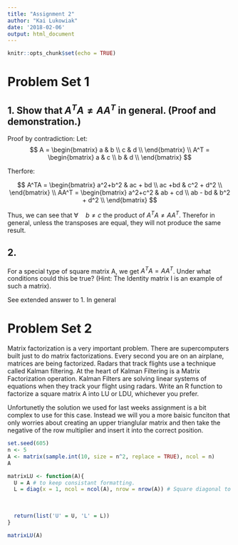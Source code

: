 ```yaml
---
title: "Assignment 2"
author: "Kai Lukowiak"
date: '2018-02-06'
output: html_document
---
```


```r
knitr::opts_chunk$set(echo = TRUE)
```


# Problem Set 1
## 1. Show that $A^T A \neq AA^T$ in general. (Proof and demonstration.)

Proof by contradiction:
Let:
$$
A =
\begin{bmatrix}
    a & b \\
    c & d \\
\end{bmatrix}
\\
A^T = 
\begin{bmatrix}
    a & c \\
    b & d \\
\end{bmatrix}
$$

Therfore:

$$
A^TA = 
\begin{bmatrix}
    a^2+b^2 & ac + bd \\
    ac +bd & c^2 + d^2 \\
\end{bmatrix}
\\
AA^T = 
\begin{bmatrix}
    a^2+c^2 & ab + cd \\
    ab - bd & b^2 + d^2 \\
\end{bmatrix}
$$

Thus, we can see that $\forall\quad b \neq c$ the product of $A^TA \neq AA^T$. Therefor in general, unless the transposes are equal, they will not produce the same result. 


## 2. 
For a special type of square matrix A, we get $A^T A = AA^T$. Under what conditions could this be true? (Hint: The Identity matrix I is an example of such a matrix).

See extended answer to 1. In general 

# Problem Set 2
Matrix factorization is a very important problem. There are supercomputers built just to do matrix factorizations. Every second you are on an airplane, matrices are being factorized. Radars that track flights use a technique called Kalman filtering. At the heart of Kalman Filtering is a Matrix Factorization operation. Kalman Filters are solving linear systems of equations when they track your flight using radars. Write an R function to factorize a square matrix A into LU or LDU, whichever you prefer. 


Unfortunetly the solution we used for last weeks assignment is a bit complex to use for this case. Instead we will you a more baisic funciton that only worries about creating an upper trianglular matrix and then take the negative of the row multiplier and insert it into the correct position.



```r
set.seed(605)
n <- 5
A <- matrix(sample.int(10, size = n^2, replace = TRUE), ncol = n)
A
```


```r
matrixLU <- function(A){
  U = A # to keep consistant formatting.
  L = diag(x = 1, ncol = ncol(A), nrow = nrow(A)) # Square diagonal to populate cells.
  
  
  
  return(list('U' = U, 'L' = L))
}

matrixLU(A)
```

